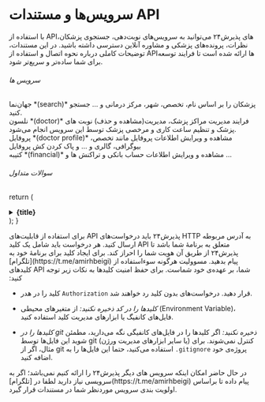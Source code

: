 # سرویس‌ها و مستندات API

با استفاده از APIهای پذیرش۲۴ می‌توانید به سرویس‌های نوبت‌دهی، جستجوی پزشکان، نظرات، پرونده‌های پزشکی و مشاوره آنلاین دسترسی داشته باشید.
در این مستندات، توضیحات کاملی درباره نحوه اتصال و استفاده از APIها ارائه شده است تا فرایند توسعه برای شما ساده‌تر و سریع‌تر شود.


###### سرویس ها

<Cards num={1}>
  <Cards.Card image arrow title="مستندات API" href="/apis/jahannama">
    <div className="p-4 flex flex-col">
      <span className="font-bold text-lg">جهان‌نما *(search)*</span>
      <span className="text-sm">
        پزشکان را بر اساس نام، تخصص، شهر، مرکز درمانی و ... جستجو کنید.
      </span>
    </div>
  </Cards.Card>
  <Cards.Card image arrow title="مستندات API" href="/apis/nelson">
    <div className="p-4 flex flex-col">
      <span className="font-bold text-lg">نلسون *(doctor)*</span>
      <span className="text-sm">
        فرایند مدیریت مراکز پزشک، مدیریت(مشاهده و حذف) نوبت های پزشک و تنظیم
        ساعت کاری و مرخصی پزشک توسط این سرویس انجام می‌شود.
      </span>
    </div>
  </Cards.Card>
  <Cards.Card image arrow title="مستندات API" href="/apis/profile">
    <div className="p-4 flex flex-col">
      <span className="font-bold text-lg">پروفایل *(doctor profile)*</span>
      <span className="text-sm">
      مشاهده و ویرایش اطلاعات پروفایل مانند تخصص، بیوگرافی، گالری و ... و پاک کردن کش پروفایل
      </span>
    </div>
  </Cards.Card>
   <Cards.Card image arrow title="مستندات API" href="/apis/katibe">
    <div className="p-4 flex flex-col">
      <span className="font-bold text-lg">کتیبه *(financial)*</span>
      <span className="text-sm">
      مشاهده و ویرایش اطلاعات حساب بانکی و تراکنش ها و ...
      </span>
    </div>
  </Cards.Card>
</Cards>

###### سوالات متداول

  return (
    <details className="last-of-type:mb-0 rounded-lg bg-neutral-50 dark:bg-neutral-800 p-2 mt-4">
      <summary>
        <strong className="font-medium text-sm">{title}</strong>
      </summary>
      <div className="nx-p-2">{children}</div>
    </details>
  );
}

<FAQBox title="API Key رو از کجا بیاورم؟">
  برای استفاده از قابلیت‌های API پذیرش۲۴ باید درخواست‌های HTTP به آدرس مربوطه
  ارسال کنید. هر درخواست باید شامل یک کلید API متعلق به برنامهٔ شما باشد تا
  پذیرش۲۴ از طریق آن هویت شما را احراز کند. برای ایجاد کلید برای برنامهٔ خود به
  [تلگرام](https://t.me/amirhbeigi) پیام بدهید.
</FAQBox>

<FAQBox title="نکات امنیتی API Key چیست؟">
مسوولیت هرگونه سوءاستفاده از کلیدهای API شما، بر عهده‌ی خود شماست. برای حفظ امنیت کلیدها به نکات زیر توجه کنید:

- کلید را در هدر `Authorization` قرار دهید. درخواست‌های بدون کلید رد خواهند شد.

- _کلیدها را در کد ذخیره نکنید:_ از متغیرهای محیطی (Environment Variable)، فایل‌های کانفیگ یا ابزارهای مدیریت کلید استفاده کنید.

- _کلیدها را در git ذخیره نکنید:_ اگر کلیدها را در فایل‌های کانفیگی نگه می‌دارید، مطمئن شوید این فایل‌ها توسط git (یا سایر ابزارهای مدیریت ورژن) کنترل نمی‌شوند. برای مثال، اگر از git استفاده می‌کنید، حتما این فایل‌ها را به `.gitignore` پروژه‌ی خود اضافه کنید.

</FAQBox>

<FAQBox title="سرویس های دیگر کجاست؟ من به APIهایی نیاز دارم که در اینجا نیست.">
  در حال حاضر امکان اینکه سرویس های دیگر پذیرش۲۴ را ارائه کنیم نمی‌باشد؛ اگر به
  سرویسی نیاز دارید لطفا در [تلگرام](https://t.me/amirhbeigi) پیام داده تا
  براساس اولویت بندی سرویس موردنظر شما در مستندات قرار گیرد.
</FAQBox>
